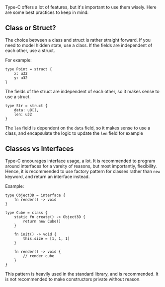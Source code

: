 Type-C offers a lot of features, but it's important to use them wisely. Here are some best practices to keep in mind:

## Class or Struct?
The choice between a class and struct is rather straight forward.
If you need to model hidden state, use a class. If the fields are independent of each other, use a struct.

For example:
```tc
type Point = struct {
    x: u32
    y: u32
}
```

The fields of the struct are independent of each other, so it makes sense to use a struct.

```tc
type Str = struct {
    data: u8[],
    len: u32
}
```

The `len` field is dependent on the `data` field, so it makes sense to use a class, and encapsulate the logic to update the `len` field for example

## Classes vs Interfaces
Type-C encourages interface usage, a lot. It is recommended to program around interfaces for a vareity of reasons, but most importantly, flexibility.
Hence, it is recommended to use factory pattern for classes rather than `new` keyword, and return an interface instead.

Example:
```tc
type Object3D = interface {
    fn render() -> void
}

type Cube = class {
    static fn create() -> Object3D {
        return new Cube()
    }

    fn init() -> void {
        this.size = [1, 1, 1]
    }

    fn render() -> void {
        // render cube
    }
}
```

This pattern is heavily used in the standard library, and is recommended.
It is not recommended to make constructors private without reason.
